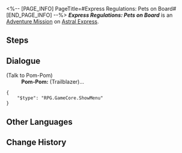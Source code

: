 <%-- [PAGE_INFO]
PageTitle=#Express Regulations: Pets on Board#
[END_PAGE_INFO] --%>
{{Stub|Dialogue.}}
{{Mission Infobox
|id            = 4050016
|title         = 
|image         = <!--Mission Express Regulations Pets on Board.png-->
|type          = Adventure
|event_name    = 
|chapter       = 
|requirements  = {{subst:void|<!--Unknown: {"Type":"Manual"}-->}}
|summary       = <!--official mission summary from Fate's Atlas-->
|characters    = Pom-Pom; Trailblazer
|startLocation = [[Astral Express]] - [[Parlor Car]]
|world         = Astral Express
|area          = Parlor Car
|prev          = 
|next          = 
|rewards       = Adventure Log*1; Leaf of Imaginary*1; Credit*8,000
}}
'''''Express Regulations: Pets on Board''''' is an [[Adventure Mission]] on [[Astral Express]].

==Steps==


<!--
==Gameplay Notes==

--><!--
==Trial Character==

-->
==Dialogue==
{{Stub Dialogue}}


;(Talk to Pom-Pom)
:'''Pom-Pom:''' (Trailblazer)...
<pre>{
	"$type": "RPG.GameCore.ShowMenu"
}</pre>
{{Dialogue End}}

==Other Languages==
{{Other Languages
|en   = Express Regulations: Pets on Board
|zhs  = 列车行为准则·宠物上车
|zht  = 列車行為準則·寵物上車
|ja   = 車内行動規範・ペットの搭乗について
|ko   = 열차 행동 수칙•반려동물 탑승
|es   = Normas del Expreso: mascotas a bordo
|fr   = Règlement de l'Express&nbsp;: animaux à bord
|ru   = Правила экспресса: Домашние животные на борту
|th   = กฎระเบียบของรถไฟ: การนำสัตว์เลี้ยงขึ้นขบวน
|vi   = Quy Tắc Ứng Xử Trên Tàu: Thú Cưng Lên Tàu
|de   = Expressregeln: Haustiere an Bord
|id   = Pedoman Express: Membawa Hewan Peliharaan Naik Express
|pt   = Regras do Expresso: Pets a Bordo
}}

==Change History==
{{Change History|1.0}}
